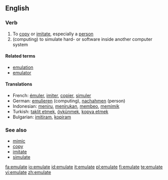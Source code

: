 ==English==

===Verb===
{{en-verb|emulat|ing}}

# To [[copy]] or [[imitate]], especially a [[person]]
# (computing) to simulate hard- or software inside another computer system
====Related terms====
*[[emulation]]
*[[emulator]]

====Translations====
*French: [[émuler]], [[imiter]], [[copier]], [[simuler]]
*German: [[emulieren]] (computing), [[nachahmen]] (person)
*Indonesian: [[tiru|meniru]], [[tiru|menirukan]], [[beo|membeo]], [[mimik|memimik]]
*Turkish: [[taklit etmek]], [[öykünmek]], [[kopya etmek]]
*Bulgarian: [[imitiram]], [[kopiram]]

===See also===
*[[mimic]]
*[[copy]]
*[[imitate]]
*[[simulate]]

[[fa:emulate]]
[[io:emulate]]
[[id:emulate]]
[[it:emulate]]
[[pl:emulate]]
[[fi:emulate]]
[[te:emulate]]
[[vi:emulate]]
[[zh:emulate]]